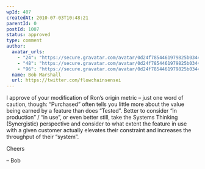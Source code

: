 ```yaml
---
wpId: 407
createdAt: 2010-07-03T10:48:21
parentId: 0
postId: 1007
status: approved
type: comment
author:
  avatar_urls:
    - "24": "https://secure.gravatar.com/avatar/0d24f7854461979825b0344daeb33149?s=24&d=mm&r=g"
    - "48": "https://secure.gravatar.com/avatar/0d24f7854461979825b0344daeb33149?s=48&d=mm&r=g"
    - "96": "https://secure.gravatar.com/avatar/0d24f7854461979825b0344daeb33149?s=96&d=mm&r=g"
  name: Bob Marshall
  url: https://twitter.com/flowchainsensei
---
```


I approve of your modification of Ron’s origin metric – just one word of caution, though: “Purchased” often tells you little more about the value being earned by a feature than does “Tested”. Better to consider “in production” / “in use”, or even better still, take the Systems Thinking (Synergistic) perspective and consider to what extent the feature in use with a given customer actually elevates their constraint and increases the throughput of their “system”.

Cheers

– Bob